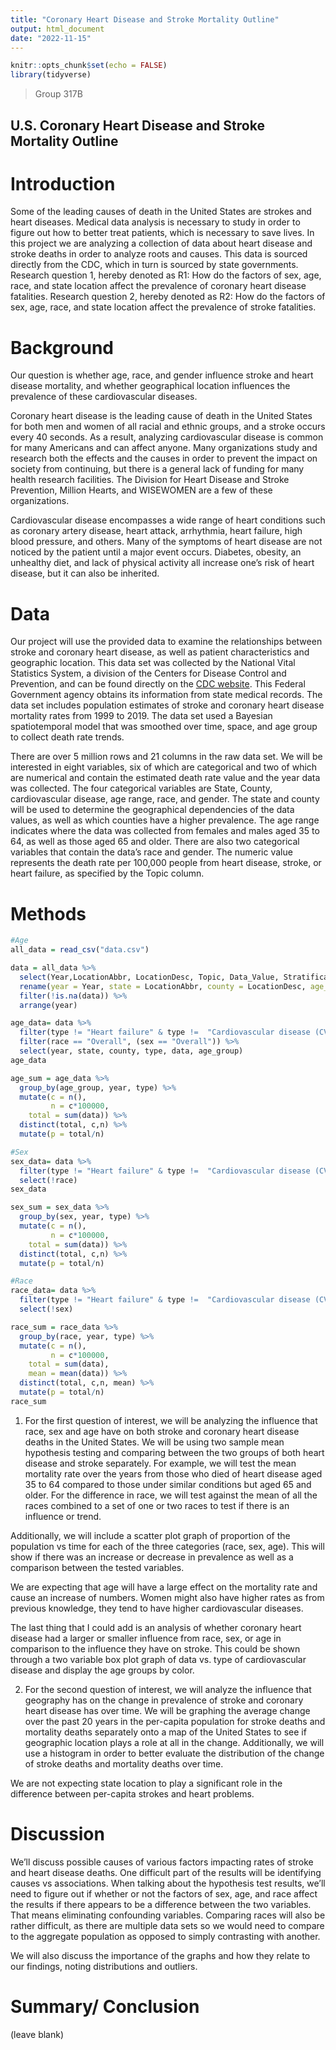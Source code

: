 ```yaml
---
title: "Coronary Heart Disease and Stroke Mortality Outline"
output: html_document
date: "2022-11-15"
---
```


```r
knitr::opts_chunk$set(echo = FALSE)
library(tidyverse)

```
>Group 317B

## U.S. Coronary Heart Disease and Stroke Mortality Outline

# Introduction
Some of the leading causes of death in the United States are strokes and heart diseases. Medical data analysis is necessary to study in order to figure out how to better treat patients, which is necessary to save lives. In this project we are analyzing a collection of data about heart disease and stroke deaths in order to analyze roots and causes. This data is sourced directly from the CDC, which in turn is sourced by state governments. Research question 1, hereby denoted as R1: How do the factors of sex, age, race, and state location affect the prevalence of coronary heart disease fatalities. Research question 2, hereby denoted as R2: How do the factors of sex, age, race, and state location affect the prevalence of stroke fatalities. 

# Background

Our question is whether age, race, and gender influence stroke and heart disease mortality, and whether geographical location influences the prevalence of these cardiovascular diseases.

Coronary heart disease is the leading cause of death in the United States for both men and women of all racial and ethnic groups, and a stroke occurs every 40 seconds. As a result, analyzing cardiovascular disease is common for many Americans and can affect anyone. Many organizations study and research both the effects and the causes in order to prevent the impact on society from continuing, but there is a general lack of funding for many health research facilities. The Division for Heart Disease and Stroke Prevention, Million Hearts, and WISEWOMEN are a few of these organizations.

Cardiovascular disease encompasses a wide range of heart conditions such as coronary artery disease, heart attack, arrhythmia, heart failure, high blood pressure, and others. Many of the symptoms of heart disease are not noticed by the patient until a major event occurs. Diabetes, obesity, an unhealthy diet, and lack of physical activity all increase one's risk of heart disease, but it can also be inherited.

# Data

Our project will use the provided data to examine the relationships between stroke and coronary heart disease, as well as patient characteristics and geographic location. This data set was collected by the National Vital Statistics System, a division of the Centers for Disease Control and Prevention, and can be found directly on the [CDC website](https://chronicdata.cdc.gov/Heart-Disease-Stroke-Prevention/Rates-and-Trends-in-Heart-Disease-and-Stroke-Morta/7b9s-s8ck). This Federal Government agency obtains its information from state medical records. The data set includes population estimates of stroke and coronary heart disease mortality rates from 1999 to 2019. The data set used a Bayesian spatiotemporal model that was smoothed over time, space, and age group to collect death rate trends.


There are over 5 million rows and 21 columns in the raw data set. We will be interested in eight variables, six of which are categorical and two of which are numerical and contain the estimated death rate value and the year data was collected. The four categorical variables are State, County, cardiovascular disease, age range, race, and gender. The state and county will be used to determine the geographical dependencies of the data values, as well as which counties have a higher prevalence. The age range indicates where the data was collected from females and males aged 35 to 64, as well as those aged 65 and older. There are also two categorical variables that contain the data's race and gender. The numeric value represents the death rate per 100,000 people from heart disease, stroke, or heart failure, as specified by the Topic column.

# Methods

```r
#Age
all_data = read_csv("data.csv")

data = all_data %>% 
  select(Year,LocationAbbr, LocationDesc, Topic, Data_Value, Stratification1, Stratification2, Stratification3) %>% 
  rename(year = Year, state = LocationAbbr, county = LocationDesc, age_group = Stratification1, data = Data_Value, type = Topic, race = Stratification2, sex = Stratification3) %>% 
  filter(!is.na(data)) %>% 
  arrange(year)

age_data= data %>% 
  filter(type != "Heart failure" & type != 	"Cardiovascular disease (CVD)" & type != "All heart disease") %>% 
  filter(race == "Overall", (sex == "Overall")) %>% 
  select(year, state, county, type, data, age_group)
age_data

age_sum = age_data %>% 
  group_by(age_group, year, type) %>% 
  mutate(c = n(),
         n = c*100000,
    total = sum(data)) %>% 
  distinct(total, c,n) %>% 
  mutate(p = total/n) 

#Sex
sex_data= data %>% 
  filter(type != "Heart failure" & type != 	"Cardiovascular disease (CVD)" & type != "All heart disease", race == "Overall", sex != "Overall") %>% 
  select(!race)
sex_data

sex_sum = sex_data %>% 
  group_by(sex, year, type) %>% 
  mutate(c = n(),
         n = c*100000,
    total = sum(data)) %>% 
  distinct(total, c,n) %>% 
  mutate(p = total/n)

#Race
race_data= data %>% 
  filter(type != "Heart failure" & type != 	"Cardiovascular disease (CVD)" & type != "All heart disease", race != "Overall", sex == "Overall") %>% 
  select(!sex)

race_sum = race_data %>% 
  group_by(race, year, type) %>% 
  mutate(c = n(),
         n = c*100000,
    total = sum(data),
    mean = mean(data)) %>% 
  distinct(total, c,n, mean) %>% 
  mutate(p = total/n)
race_sum
```

1. For the first question of interest, we will be analyzing the influence that race, sex and age have on both stroke and coronary heart disease deaths in the United States. We will be using two sample mean hypothesis testing and comparing between the two groups of both heart disease and stroke separately. For example, we will test the mean mortality rate over the years from those who died of heart disease aged 35 to 64 compared to those under similar conditions but aged 65 and older. For the difference in race, we will test against the mean of all the races combined to a set of one or two races to test if there is an influence or trend. 

Additionally, we will include a scatter plot graph of proportion of the population vs time for each of the three categories (race, sex, age). This will show if there was an increase or decrease in prevalence as well as a comparison between the tested variables. 

We are expecting that age will have a large effect on the mortality rate and cause an increase of numbers. Women might also have higher rates as from previous knowledge, they tend to have higher cardiovascular diseases. 

The last thing that I could add is an analysis of whether coronary heart disease had a larger or smaller influence from race, sex, or age in comparison to the influence they have on stroke. This could be shown through a two variable box plot graph of data vs. type of cardiovascular disease and display the age groups by color. 

2. For the second question of interest, we will analyze the influence that geography has on the change in prevalence of stroke and coronary heart disease has over time. We will be graphing the average change over the past 20 years in the per-capita population for stroke deaths and mortality deaths separately onto a map of the United States to see if geographic location plays a role at all in the change. Additionally, we will use a histogram in order to better evaluate the distribution of the change of stroke deaths and mortality deaths over time. 

We are not expecting state location to play a significant role in the difference between per-capita strokes and heart problems.


# Discussion
We'll discuss possible causes of various factors impacting rates of stroke and heart disease deaths. One difficult part of the results will be identifying causes vs associations. When talking about the hypothesis test results, we'll need to figure out if whether or not the factors of sex, age, and race affect the results if there appears to be a difference between the two variables. That means eliminating confounding variables. Comparing races will also be rather difficult, as there are multiple data sets so we would need to compare to the aggregate population as opposed to simply contrasting with another. 

We will also discuss the importance of the graphs and how they relate to our findings, noting distributions and outliers.

# Summary/ Conclusion
(leave blank)